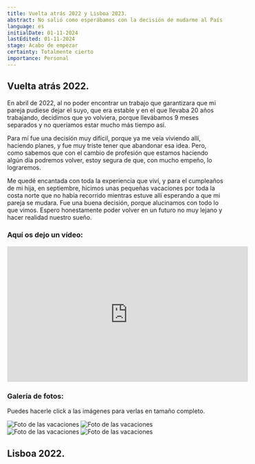 ```yaml
---
title: Vuelta atrás 2022 y Lisboa 2023.
abstract: No salió como esperábamos con la decisión de mudarme al País Vasco, y en abril volví a Canarias. Os dejo un resumen explicando más o menos todo. En 2023 fuimos de vacaciones a Lisboa, una ciudad que siempre habíamos tenido curiosidad de conocer.
language: es
initialDate: 01-11-2024
lastEdited: 01-11-2024
stage: Acabo de empezar
certainty: Totalmente cierto
importance: Personal
---
```


## Vuelta atrás 2022.

En abril de 2022, al no poder encontrar un trabajo que garantizara que mi pareja pudiese dejar el suyo, que era estable y en el que llevaba 20 años trabajando, decidimos que yo volviera, porque llevábamos 9 meses separados y no queríamos estar mucho más tiempo así.

Para mí fue una decisión muy difícil, porque ya me veía viviendo allí, haciendo planes, y fue muy triste tener que abandonar esa idea. Pero, como sabemos que con el cambio de profesión que estamos haciendo algún día podremos volver, estoy segura de que, con mucho empeño, lo lograremos.

Me quedé encantada con toda la experiencia que viví, y para el cumpleaños de mi hija, en septiembre, hicimos unas pequeñas vacaciones por toda la costa norte que no había recorrido mientras estuve allí esperando a que mi pareja se mudara. Fue una buena decisión, porque alucinamos con todo lo que vimos. Espero honestamente poder volver en un futuro no muy lejano y hacer realidad nuestro sueño.

### **Aquí os dejo un vídeo:**

<iframe
  width="560"
  height="315"
  src="https://www.youtube-nocookie.com/embed/ldFsLZKnicU?si=-UEFAKXQpywGYkM5"
  title="YouTube video player"
  frameborder="0"
  allow="accelerometer; autoplay; clipboard-write; encrypted-media; gyroscope; picture-in-picture; web-share"
  referrerpolicy="strict-origin-when-cross-origin"
  allowfullscreen
></iframe>

### Galería de fotos:

Puedes hacerle click a las imágenes para verlas en tamaño completo.

<PhotoGallery>
  <img
    src="/imagenes/blog/galeria-cumple/cumple1.jpeg"
    alt="Foto de las vacaciones"
  />
  <img
    src="/imagenes/blog/galeria-cumple/cumple2.jpeg"
    alt="Foto de las vacaciones"
  />
  <img
    src="/imagenes/blog/galeria-cumple/cumple3.jpeg"
    alt="Foto de las vacaciones"
  />
  <img
    src="/imagenes/blog/galeria-cumple/cumple4.jpeg"
    alt="Foto de las vacaciones"
  />
</PhotoGallery>

## Lisboa 2022.
